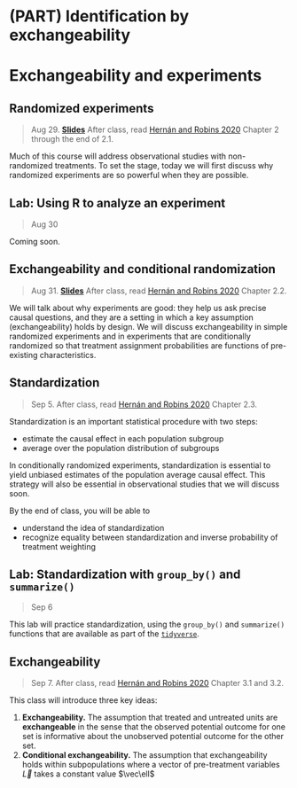 
# (PART) Identification by exchangeability {-}

# Exchangeability and experiments

## Randomized experiments

> Aug 29. [**Slides**](assets/slides/2-1_random_experiments.pdf) After class, read [Hernán and Robins 2020](https://www.hsph.harvard.edu/miguel-hernan/causal-inference-book/) Chapter 2 through the end of 2.1.

Much of this course will address observational studies with non-randomized treatments. To set the stage, today we will first discuss why randomized experiments are so powerful when they are possible.

## Lab: Using R to analyze an experiment

> Aug 30

Coming soon.

## Exchangeability and conditional randomization

> Aug 31. [**Slides**](assets/slides/2-2_exchangeability.pdf) After class, read [Hernán and Robins 2020](https://www.hsph.harvard.edu/miguel-hernan/causal-inference-book/) Chapter 2.2.

We will talk about why experiments are good: they help us ask precise causal questions, and they are a setting in which a key assumption (exchangeability) holds by design. We will discuss exchangeability in simple randomized experiments and in experiments that are conditionally randomized so that treatment assignment probabilities are functions of pre-existing characteristics.

## Standardization

> Sep 5. After class, read [Hernán and Robins 2020](https://www.hsph.harvard.edu/miguel-hernan/causal-inference-book/) Chapter 2.3.

Standardization is an important statistical procedure with two steps:

* estimate the causal effect in each population subgroup
* average over the population distribution of subgroups

In conditionally randomized experiments, standardization is essential to yield unbiased estimates of the population average causal effect. This strategy will also be essential in observational studies that we will discuss soon.

By the end of class, you will be able to

* understand the idea of standardization
* recognize equality between standardization and inverse probability of treatment weighting

## Lab: Standardization with `group_by()` and `summarize()`

> Sep 6

This lab will practice standardization, using the `group_by()` and `summarize()` functions that are available as part of the [`tidyverse`](https://www.tidyverse.org/).

## Exchangeability

> Sep 7. After class, read [Hernán and Robins 2020](https://www.hsph.harvard.edu/miguel-hernan/causal-inference-book/) Chapter 3.1 and 3.2.

This class will introduce three key ideas:

1. **Exchangeability.** The assumption that treated and untreated units are **exchangeable** in the sense that the observed potential outcome for one set is informative about the unobserved potential outcome for the other set.
2. **Conditional exchangeability.** The assumption that exchangeability holds within subpopulations where a vector of pre-treatment variables $\vec{L}$ takes a constant value $\vec\ell$